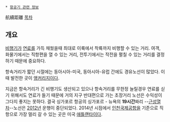  * [[항공기 관련 정보]]

航續距離
[[목차]]
== 개요 ==
[[비행기]]가 [[연료]]를 가득 채웠을때 최대로 이륙에서 착륙까지 비행할 수 있는 거리. 여객, 화물기에서는 직항편을 열 수 있는 거리, 전투기에서는 작전을 펼칠 수 있는 거리를 결정하기 때문에 중요하다.

항속거리가 짧던 시절에는 동아시아-미국, 동아시아-유럽 간에도 경유노선이 많았다. 이때 발전한 곳이 [[앵커리지]]이다.

지금은 항속거리가 긴 비행기도 생산되고 있으나 항속거리를 무한정 늘릴경우 연료를 싣기 위해서도 연료가 들기 때문에 거의 지구 반대편으로 가는 초장거리 노선은 수익성이 그다지 좋지는 못하다. 결국 싱가포르 항공의 싱가포르 - 뉴욕의 '''19시간'''짜리 --[[근성열차]]--노선은 [[2012년]] 운행이 중단되었다.
2014년 시점에서 [[인천국제공항]]을 기준으로 직항으로 가장 멀리 갈 수 있는 곳은 미국 [[애틀랜타]]이다.
